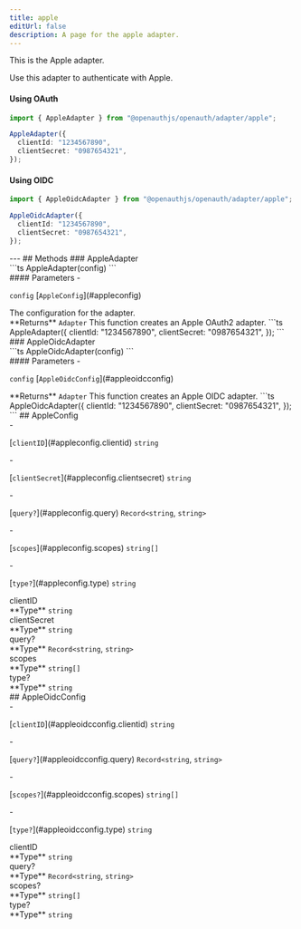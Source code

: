 ```yaml
---
title: apple
editUrl: false
description: A page for the apple adapter.
---
```



<div class="tsdoc">
<Section type="about">
This is the Apple adapter.

Use this adapter to authenticate with Apple.

#### Using OAuth


```ts
import { AppleAdapter } from "@openauthjs/openauth/adapter/apple";

AppleAdapter({
  clientId: "1234567890",
  clientSecret: "0987654321",
});
```


#### Using OIDC


```ts
import { AppleOidcAdapter } from "@openauthjs/openauth/adapter/apple";

AppleOidcAdapter({
  clientId: "1234567890",
  clientSecret: "0987654321",
});
```
</Section>
---
## Methods
### AppleAdapter
<Segment>
<Section type="signature">
```ts
AppleAdapter(config)
```
</Section>
<Section type="parameters">
#### Parameters
- <p><code class="key">config</code> [<code class="type">AppleConfig</code>](#appleconfig)</p>
The configuration for the adapter.
</Section>
<InlineSection>
**Returns** <code class="type">Adapter</code>
</InlineSection>
This function creates an Apple OAuth2 adapter.
```ts
AppleAdapter({
  clientId: "1234567890",
  clientSecret: "0987654321",
});
```
</Segment>
### AppleOidcAdapter
<Segment>
<Section type="signature">
```ts
AppleOidcAdapter(config)
```
</Section>
<Section type="parameters">
#### Parameters
- <p><code class="key">config</code> [<code class="type">AppleOidcConfig</code>](#appleoidcconfig)</p>
</Section>
<InlineSection>
**Returns** <code class="type">Adapter</code>
</InlineSection>
This function creates an Apple OIDC adapter.
```ts
AppleOidcAdapter({
  clientId: "1234567890",
  clientSecret: "0987654321",
});
```
</Segment>
## AppleConfig
<Segment>
<Section type="parameters">
- <p>[<code class="key">clientID</code>](#appleconfig.clientid) <code class="primitive">string</code></p>
- <p>[<code class="key">clientSecret</code>](#appleconfig.clientsecret) <code class="primitive">string</code></p>
- <p>[<code class="key">query?</code>](#appleconfig.query) <code class="primitive">Record</code><code class="symbol">&lt;</code><code class="primitive">string</code>, <code class="primitive">string</code><code class="symbol">&gt;</code></p>
- <p>[<code class="key">scopes</code>](#appleconfig.scopes) <code class="primitive">string</code><code class="symbol">[]</code></p>
- <p>[<code class="key">type?</code>](#appleconfig.type) <code class="primitive">string</code></p>
</Section>
</Segment>
<NestedTitle id="appleconfig.clientid" Tag="h4" parent="AppleConfig.">clientID</NestedTitle>
<Segment>
<Section type="parameters">
<InlineSection>
**Type** <code class="primitive">string</code>
</InlineSection>
</Section>
</Segment>
<NestedTitle id="appleconfig.clientsecret" Tag="h4" parent="AppleConfig.">clientSecret</NestedTitle>
<Segment>
<Section type="parameters">
<InlineSection>
**Type** <code class="primitive">string</code>
</InlineSection>
</Section>
</Segment>
<NestedTitle id="appleconfig.query" Tag="h4" parent="AppleConfig.">query?</NestedTitle>
<Segment>
<Section type="parameters">
<InlineSection>
**Type** <code class="primitive">Record</code><code class="symbol">&lt;</code><code class="primitive">string</code>, <code class="primitive">string</code><code class="symbol">&gt;</code>
</InlineSection>
</Section>
</Segment>
<NestedTitle id="appleconfig.scopes" Tag="h4" parent="AppleConfig.">scopes</NestedTitle>
<Segment>
<Section type="parameters">
<InlineSection>
**Type** <code class="primitive">string</code><code class="symbol">[]</code>
</InlineSection>
</Section>
</Segment>
<NestedTitle id="appleconfig.type" Tag="h4" parent="AppleConfig.">type?</NestedTitle>
<Segment>
<Section type="parameters">
<InlineSection>
**Type** <code class="primitive">string</code>
</InlineSection>
</Section>
</Segment>
## AppleOidcConfig
<Segment>
<Section type="parameters">
- <p>[<code class="key">clientID</code>](#appleoidcconfig.clientid) <code class="primitive">string</code></p>
- <p>[<code class="key">query?</code>](#appleoidcconfig.query) <code class="primitive">Record</code><code class="symbol">&lt;</code><code class="primitive">string</code>, <code class="primitive">string</code><code class="symbol">&gt;</code></p>
- <p>[<code class="key">scopes?</code>](#appleoidcconfig.scopes) <code class="primitive">string</code><code class="symbol">[]</code></p>
- <p>[<code class="key">type?</code>](#appleoidcconfig.type) <code class="primitive">string</code></p>
</Section>
</Segment>
<NestedTitle id="appleoidcconfig.clientid" Tag="h4" parent="AppleOidcConfig.">clientID</NestedTitle>
<Segment>
<Section type="parameters">
<InlineSection>
**Type** <code class="primitive">string</code>
</InlineSection>
</Section>
</Segment>
<NestedTitle id="appleoidcconfig.query" Tag="h4" parent="AppleOidcConfig.">query?</NestedTitle>
<Segment>
<Section type="parameters">
<InlineSection>
**Type** <code class="primitive">Record</code><code class="symbol">&lt;</code><code class="primitive">string</code>, <code class="primitive">string</code><code class="symbol">&gt;</code>
</InlineSection>
</Section>
</Segment>
<NestedTitle id="appleoidcconfig.scopes" Tag="h4" parent="AppleOidcConfig.">scopes?</NestedTitle>
<Segment>
<Section type="parameters">
<InlineSection>
**Type** <code class="primitive">string</code><code class="symbol">[]</code>
</InlineSection>
</Section>
</Segment>
<NestedTitle id="appleoidcconfig.type" Tag="h4" parent="AppleOidcConfig.">type?</NestedTitle>
<Segment>
<Section type="parameters">
<InlineSection>
**Type** <code class="primitive">string</code>
</InlineSection>
</Section>
</Segment>
</div>